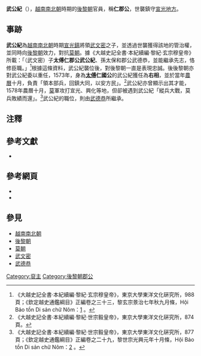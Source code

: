 {{expand|time=2013-09-23T14:09:50+00:00}}
{{refimprove|time=2013-09-23T14:09:50+00:00}}
'''武公紀'''（{{vie|v=''' Vũ Công Kỷ'''|hn=武公紀}}），[[越南|越南]][[越南南北朝|南北朝]]時期的[[後黎朝|後黎朝]]官員，稱'''仁郡公'''，世襲鎮守[[宣光鎮|宣光地方]]。

==事跡==
'''武公紀'''為[[越南南北朝|越南南北朝]]時期[[宣光鎮|宣光鎮]]將領[[武文密|武文密]]之子，並透過世襲獲得該地的管治權，並同時向[[後黎朝|後黎朝]]效力，對抗[[莫朝|莫朝]]。據《大越史記全書·本紀續編·黎紀·玄宗穆皇帝》所載：「（武文密）子'''太傅仁郡公武公紀'''、孫太保和郡公武德恭，並能繼承先志，恪修臣職。」<ref>《大越史記全書·本紀續編·黎紀·玄宗穆皇帝》，東京大學東洋文化硏究所，988頁；《欽定越史通鑑綱目》正編卷之三十三，黎玄宗景治七年秋九月條，Hội Bảo tồn Di sản chữ Nôm：[http://www.nomfoundation.org/nlvnpf/images_books/nlvnpf-0174-19/nlvnpf-0174-19-028.jpg] {{Wayback|url=http://www.nomfoundation.org/nlvnpf/images_books/nlvnpf-0174-19/nlvnpf-0174-19-028.jpg |date=20190611004701 }}。</ref>根據這條資料，武公紀襲位後，對後黎朝一直是表現忠誠。後後黎朝亦對武公紀委以重任，1573年，身為'''[[太傅|太傅]]仁國公'''的武公紀獲任為'''右相'''，並於當年[[農曆|農曆]]十月，負責「領本部兵，回鎮大同，以安方民」。<ref>《大越史記全書·本紀續編·黎紀·世宗毅皇帝》，東京大學東洋文化硏究所，874頁。</ref>武公紀亦曾顯示出其才能，1578年農曆十月，[[莫朝|莫]]軍攻打宣光、興化等地，但卻被遇到武公紀「縱兵大戰，莫兵敗績而還」。<ref>《大越史記全書·本紀續編·黎紀·世宗毅皇帝》，東京大學東洋文化硏究所，877頁；《欽定越史通鑑綱目》正編卷之二十九，黎世宗光興元年十月條，Hội Bảo tồn Di sản chữ Nôm：[http://www.nomfoundation.org/nlvnpf/images_books/nlvnpf-0174-17/nlvnpf-0174-17-010.jpg] {{Wayback|url=http://www.nomfoundation.org/nlvnpf/images_books/nlvnpf-0174-17/nlvnpf-0174-17-010.jpg |date=20190609071901 }}。</ref>武公紀的職位，則由[[武德恭|武德恭]]所繼承。

==注釋==
{{reflist|2}}

==參考文獻==
<div class="references-small">
*{{ja}}{{cite book|title=《[[大越史記全書|大越史記全書]]》|author=[[吳士連|吳士連]]等|others=[[陳荊和|陳荊和]]編校|publisher=[[東京大學|東京大學]]東洋文化硏究所附屬東洋學文獻センター（[[昭和|昭和]]59－61年）（1984－1986）|language=zh}}
</div>

==參考網頁==
*{{vi}}{{zh}}{{cite web|url=http://www.nomfoundation.org/nlvnpf/index.php?IDcat=2&cat=3&subcat=309|title=Hội Bảo tồn Di sản chữ Nôm─潘清簡等《欽定越史通鑑綱目》正編卷之二十九至三十}}{{dead link|date=2018年3月 |bot=InternetArchiveBot |fix-attempted=yes }}
*{{vi}}{{zh}}{{cite web|url=http://www.nomfoundation.org/nlvnpf/index.php?IDcat=2&cat=3&subcat=305|title=Hội Bảo tồn Di sản chữ Nôm─潘清簡等《欽定越史通鑑綱目》正編卷之三十三至三十六}}{{dead link|date=2018年3月 |bot=InternetArchiveBot |fix-attempted=yes }}

==參見==
*[[越南南北朝|越南南北朝]]
*[[後黎朝|後黎朝]]
*[[莫朝|莫朝]]
*[[武文密|武文密]]
*[[武德恭|武德恭]]

{{裒主}}
[[Category:裒主|Category:裒主]]
[[Category:後黎朝郡公|Category:後黎朝郡公]]